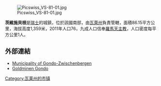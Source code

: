 [[Image:Picswiss_VS-81-01.jpg|right]]

'''茨維施貝根'''是[[瑞士|瑞士]]的城鎮，位於該國南部，由[[瓦萊州|瓦萊州]]負責管轄，面積86.15平方公里，海拔高度1,359米，2011年人口76，九成人口信奉[[羅馬天主教|羅馬天主教]]，人口密度每平方公里1人。

==外部連結==
*[http://www.gondo.ch Municipality of Gondo-Zwischenbergen] {{Wayback|url=http://www.gondo.ch/ |date=20110706232626 }} {{de icon}}
*[http://www.goldmine-gondo.ch Goldminen Gondo] {{Wayback|url=http://www.goldmine-gondo.ch/ |date=20210124112443 }} {{de icon}}

{{Switzerland-geo-stub}}
[[Category:瓦莱州的市镇|Category:瓦莱州的市镇]]